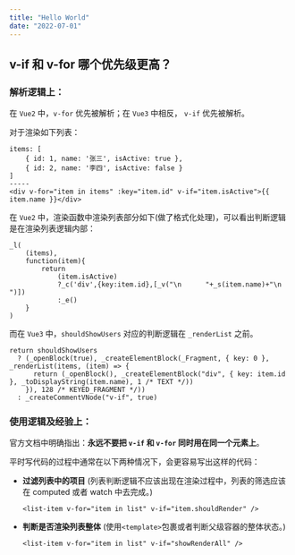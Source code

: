 ```yaml
---
title: "Hello World"
date: "2022-07-01"
---
```


## v-if 和 v-for 哪个优先级更高？

### **解析逻辑上：**
在 `Vue2` 中，`v-for` 优先被解析；在 `Vue3` 中相反， `v-if` 优先被解析。

对于渲染如下列表：
```
items: [
    { id: 1, name: '张三', isActive: true },
    { id: 2, name: '李四', isActive: false }
]
-----
<div v-for="item in items" :key="item.id" v-if="item.isActive">{{ item.name }}</div>
```

在 `Vue2` 中，渲染函数中渲染列表部分如下(做了格式化处理)，可以看出判断逻辑是在渲染列表逻辑内部：

```
_l(
    (items),
    function(item){
        return
            (item.isActive)
            ?_c('div',{key:item.id},[_v("\n      "+_s(item.name)+"\n    ")])
            :_e()
    }
)
```

而在 `Vue3` 中，`shouldShowUsers` 对应的判断逻辑在 `_renderList` 之前。

```
return shouldShowUsers
  ? (_openBlock(true), _createElementBlock(_Fragment, { key: 0 }, _renderList(items, (item) => {
      return (_openBlock(), _createElementBlock("div", { key: item.id }, _toDisplayString(item.name), 1 /* TEXT */))
    }), 128 /* KEYED_FRAGMENT */))
  : _createCommentVNode("v-if", true)
```

### **使用逻辑及经验上：**
官方文档中明确指出：**永远不要把 `v-if` 和 `v-for` 同时用在同一个元素上**。

平时写代码的过程中通常在以下两种情况下，会更容易写出这样的代码：
- **过滤列表中的项目** (列表判断逻辑不应该出现在渲染过程中，列表的筛选应该在 computed 或者 watch 中去完成。)
    ```
    <list-item v-for="item in list" v-if="item.shouldRender" />
    ```
- **判断是否渲染列表整体** (使用`<template>`包裹或者判断父级容器的整体状态。)
    ```
    <list-item v-for="item in list" v-if="showRenderAll" />
    ```

